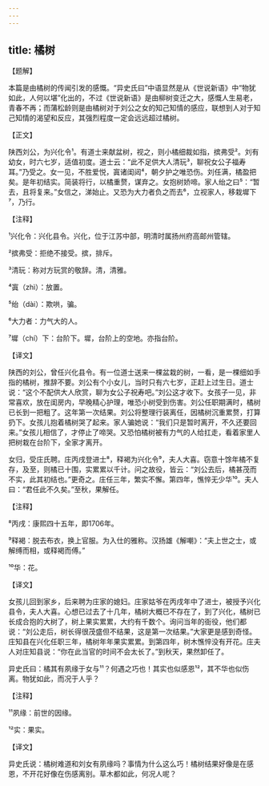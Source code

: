 ```yaml
---
---
---
```

title: 橘树
---




【题解】


本篇是由橘树的传闻引发的感慨。“异史氏曰”中语显然是从《世说新语》中“物犹如此，人何以堪”化出的，不过《世说新语》是由柳树变迁之大，感慨人生易老，青春不再；而蒲松龄则是由橘树对于刘公之女的知己知情的感应，联想到人对于知己知情的渴望和反应，其强烈程度一定会远远超过橘树。

【正文】

陕西刘公，为兴化令¹。有道士来献盆树，视之，则小橘细裁如指，摈弗受²。刘有幼女，时六七岁，适值初度。道士云：“此不足供大人清玩³，聊祝女公子福寿耳。”乃受之。女一见，不胜爱悦，寘诸闺闼⁴，朝夕护之唯恐伤。刘任满，橘盈把矣。是年初结实。简装将行，以橘重赘，谋弃之。女抱树娇啼。家人绐之曰⁵：“暂去，且将复来。”女信之，涕始止。又恐为大力者负之而去⁶，立视家人，移栽墀下⁷，乃行。





【注释】


¹兴化令：兴化县令。兴化，位于江苏中部，明清时属扬州府高邮州管辖。

²摈弗受：拒绝不接受。摈，排斥。

³清玩：称对方玩赏的敬辞。清，清雅。

⁴寘（zhì）：放置。

⁵绐（dài）：欺哄，骗。

⁶大力者：力气大的人。

⁷墀（chí）下：台阶下。墀，台阶上的空地。亦指台阶。





【译文】


陕西的刘公，曾任兴化县令。有一位道士送来一棵盆栽的树，一看，是一棵细如手指的橘树，推辞不要。刘公有个小女儿，当时只有六七岁，正赶上过生日。道士说：“这个不配供大人欣赏，聊为女公子祝寿吧。”刘公这才收下。女孩子一见，非常喜欢，放在闺房内，早晚精心护理，唯恐小树受到伤害。刘公任职期满时，橘树已长到一把粗了。这年第一次结果。刘公将整理行装离任，因橘树沉重累赘，打算扔下。女孩儿抱着橘树哭了起来。家人骗她说：“我们只是暂时离开，不久还要回来。”女孩儿相信了，才停止了啼哭。又恐怕橘树被有力气的人给扛走，看着家里人把树栽在台阶下，全家才离开。

女归，受庄氏聘。庄丙戌登进士⁸，释褐为兴化令⁹，夫人大喜。窃意十馀年橘不复存，及至，则橘已十围，实累累以千计。问之故役，皆云：“刘公去后，橘甚茂而不实，此其初结也。”更奇之。庄任三年，繁实不懈。第四年，憔悴无少华¹⁰。夫人曰：“君任此不久矣。”至秋，果解任。





【注释】


⁸丙戌：康熙四十五年，即1706年。

⁹释褐：脱去布衣，换上官服。为入仕的雅称。汉扬雄《解嘲》：“夫上世之士，或解缚而相，或释褐而傅。”

¹⁰华：花。





【译文】


女孩儿回到家乡，后来聘为庄家的媳妇。庄家姑爷在丙戌年中了进士，被授予兴化县令，夫人大喜。心想已过去了十几年，橘树大概已不存在了，到了兴化，橘树已长成合抱的大树了，树上果实累累，大约有千数个。询问当年的衙役，他们都说：“刘公走后，树长得很茂盛但不结果，这是第一次结果。”大家更是感到奇怪。庄知县在兴化任职三年，橘树年年果实累累。到第四年，树木憔悴没有开花。庄夫人对庄知县说：“你在此当官的时间不会太长了。”到秋天，果然卸任了。

异史氏曰：橘其有夙缘于女与¹¹？何遇之巧也！其实也似感恩¹²，其不华也似伤离。物犹如此，而况于人乎？





【注释】


¹¹夙缘：前世的因缘。

¹²实：果实。





【译文】


异史氏说：橘树难道和刘女有夙缘吗？事情为什么这么巧！橘树结果好像是在感恩，不开花好像在伤感离别。草木都如此，何况人呢？